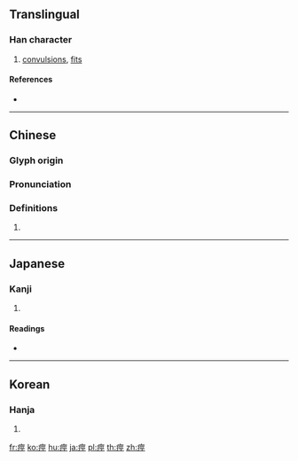 {{character info/new}}
{{also|痉}}
==Translingual==
{{Han simplified forms|痙|𫞬|痉|ex=y}}

===Han character===
{{Han char|rn=104|rad=疒|as=07|sn=12|four=00111|canj=KMVM}}

# [[convulsion]]s, [[fit]]s

====References====
* {{Han ref|kx=0773.190|dkj=22186|dj=1184.010|hdz=42674.140|uh=75D9|ud=30169|bh=B56A|bd=46442}}

----

==Chinese==
{{zh-forms|s=痉}}

===Glyph origin===
{{Han etym}}

===Pronunciation===
{{zh-pron
|m=jìng
|c=ging6
|h=pfs=
|md=
|mn=
|w=
|mc=y
|oc=y
|cat=
}}

===Definitions===
{{zh-hanzi}}

# {{rfdef|lang=zh}}

----

==Japanese==

===Kanji===
{{ja-kanji|grade=|rs=疒07|style=ky|shin=𫞬}}

# {{defn|lang=ja|sort=疒07}}

====Readings====
* {{ja-readings|goon=[[ぎょう]] (gyō)|kanon=[[けい]] (kei)|kun=[[ひきつる]] (hikitsuru)}}

----

==Korean==

===Hanja===
{{ko-hanja|hangeul=경|eumhun=|rv=gyeong|mr=kyŏng|y=kyeng}}

# {{defn|lang=ko|sort=疒07}}

[[fr:痙]]
[[ko:痙]]
[[hu:痙]]
[[ja:痙]]
[[pl:痙]]
[[th:痙]]
[[zh:痙]]